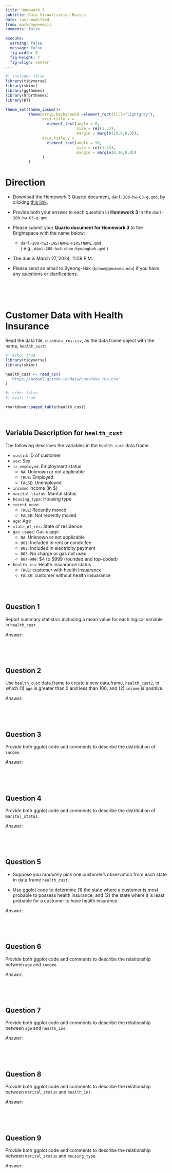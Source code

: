 ```yaml
---
title: Homework 3
subtitle: Data Visualization Basics
date: last-modified
from: markdown+emoji
comments: false

execute: 
  warning: false
  message: false
  fig-width: 9
  fig-height: 7
  fig-align: center
---
```


```r
#| include: false
library(tidyverse)
library(skimr)
library(ggthemes)
library(hrbrthemes)
library(DT)

theme_set(theme_ipsum()+
          theme(strip.background =element_rect(fill="lightgray"),
                axis.title.x = 
                  element_text(angle = 0,
                               size = rel(1.33),
                               margin = margin(10,0,0,0)),
                axis.title.y = 
                  element_text(angle = 90,
                               size = rel(1.33),
                               margin = margin(0,10,0,0))
                )
          )
```

# Direction

- Download the Homework 3 Quarto document, `danl-200-hw-03-q.qmd`, by clicking [this link](https://drive.google.com/file/d/17LjxtbKhnjz_YsxGtcb-nLsqNTC_q_rd/view?usp=share_link).

- Provide both your answer to each question in **Homework 3** in the `danl-200-hw-03-q.qmd`.

- Please submit your **Quarto document for Homework 3** to the Brightspace with the name below:

  - `danl-200-hw3-LASTNAME-FIRSTNAME.qmd`\
  ( e.g., `danl-200-hw3-choe-byeonghak.qmd` )

- The due is March 27, 2024, 11:59 P.M.

- Please send an email to Byeong-Hak (`bchoe@geneseo.edu`) if you have any questions or clarifications.

<br><br><br>



# Customer Data with Health Insurance

Read the data file, `custdata_rev.csv`, as the data.frame object with the name, `health_cust`:

```r
#| echo: true
library(tidyverse)
library(skimr)

health_cust <- read_csv(
  'https://bcdanl.github.io/data/custdata_rev.csv'
)
```


```r
#| echo: false
#| eval: true

rmarkdown::paged_table(health_cust)
```

<br>

## Variable Description for `health_cust`

The following describes the variables  in the `health_cust` data.frame.

- `custid`: ID of customer
- `sex`: Sex
- `is_employed`: Employment status
  - `NA`: Unknown or not applicable
  - `TRUE`: Employed
  - `FALSE`: Unemployed
- `income`: Income (in $)
- `marital_status`: Marital status
- `housing_type`: Housing type
- `recent_move`: 
  - `TRUE`: Recently moved
  - `FALSE`: Not recently moved
- `age`: Age
- `state_of_res`: State of residence
- `gas_usage`: Gas usage
  - `NA`: Unknown or not applicable
  - `001`: Included in rent or condo fee
  - `002`: Included in electricity payment
  - `003`: No charge or gas not used
  - `004`-`999`: $4 to $999 (rounded and top-coded)
- `health_ins`: Health insuarance status
  - `TRUE`: customer with health insuarance 
  - `FALSE`: customer without health insuarance 

<br><br>

## Question 1 
Report summary statistics including a mean value for each logical variable in `health_cust`.

*Answer*:
```r

```

<br><br>





## Question 2 
Use `health_cust` data.frame to create a new data.frame, `health_cust2`, in which 
(1) `age` is greater than 0 and less than 100; and
(2) `income` is positive.

*Answer*:
```r

```

<br><br>





## Question 3
Provide both ggplot code and comments to describe the distribution of `income`.

*Answer*:
```r

```

<br><br>





## Question 4
Provide both ggplot code and comments to describe the distribution of `marital_status`.

*Answer*:
```r

```

<br><br>





## Question 5
- Suppose you randomly pick one customer's observation from each state in data.frame `health_cust`.

- Use ggplot code to determine (1) the state where a customer is most probable to possess health insurance; and (2) the state where it is least probable for a customer to have health insurance.

*Answer*:
```r

```

<br><br>





## Question 6
Provide both ggplot code and comments to describe the relationship between `age` and `income`.


*Answer*:
```r

```

<br><br>




## Question 7
Provide both ggplot code and comments to describe the relationship between `age` and `health_ins`.

*Answer*:
```r

```

<br><br>




## Question 8
Provide both ggplot code and comments to describe the relationship between `marital_status` and `health_ins`.

*Answer*:
```r

```

<br><br>





## Question 9
Provide both ggplot code and comments to describe the relationship between `marital_status` and `housing_type`.

*Answer*:
```r

```

<br><br>



